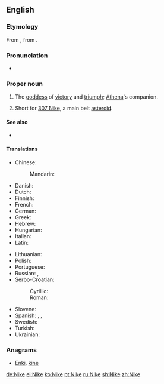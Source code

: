 {{also|Niké}}
==English==
{{wikipedia|Nike (mythology)}}
{{Wikipedia|Nike Inc.}}

===Etymology===
From {{etyl|grc|en}} {{term|Νίκη|lang=grc}}, from {{term|νίκη||victory|lang=grc}}.

===Pronunciation===
* {{IPA|/ˈnaɪki/|lang=en}}

===Proper noun===
{{en-proper noun}}

# {{context|Greek god|lang=en}} The [[goddess]] of [[victory]] and [[triumph]]; [[Athena]]'s companion.
# {{context|astronomy|lang=en}} Short for [[307 Nike]], a main belt [[asteroid]].

====See also====
* {{l|en|Victoria}}

====Translations====
{{trans-top|Greek goddess of victory}}
* Chinese:
*: Mandarin: {{t|cmn|尼刻|tr=Níkè|sc=Hani}}
* Danish: {{t|da|Nike|f}}
* Dutch: {{t|nl|Nikè|f}}
* Finnish: {{t|fi|Nike|f}}
* French: {{t|fr|Niké|f}}
* German: {{t+|de|Nike|f}}
* Greek: {{t+|el|Νίκη}}
* Hebrew: {{t|he|ניקה|f|sc=Hebr}}
* Hungarian: {{t|hu|Niké}}
* Italian: {{t|it|Nike}}
* Latin: {{t|la|Nice|f}}
{{trans-mid}}
* Lithuanian: {{t|lt|Nikė|f}}
* Polish: {{t|pl|Nike|f}}
* Portuguese: {{t+|pt|Nice|f}}
* Russian: {{t+|ru|Ни́ка|f}}, {{t|ru|Нике|f}}
* Serbo-Croatian:
*: Cyrillic: {{t|sh|Ника|f|sc=Cyrl}}
*: Roman: {{t+|sh|Nika|f}}
* Slovene: {{t|sl|Nike|f}}
* Spanish: {{t|es|Niké}}, {{t|es|Nice}}, {{t|es|Nica}}
* Swedish: {{t|sv|Nike|f}}
* Turkish: {{t|tr|Nike|f}}
* Ukrainian: {{t|uk|Ніке|f|tr=Nike|sc=Cyrl}}
{{trans-bottom}}

===Anagrams===
* [[Enki#English|Enki]], [[kine#English|kine]]

[[de:Nike]]
[[el:Nike]]
[[ko:Nike]]
[[pt:Nike]]
[[ru:Nike]]
[[sh:Nike]]
[[zh:Nike]]